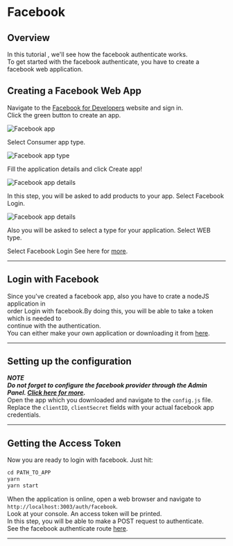 # Facebook

## Overview
In this tutorial , we'll see how the facebook authenticate works.<br />
To get started with the facebook authenticate, you have to create a facebook web application.<br />

## Creating a Facebook Web App

Navigate to the [Facebook for Developers](https://developers.facebook.com/) website and sign in.<br />
Click the green button to create an app.

![Facebook app](/img/modules/authentication/tutorials/create_facebook_app.png)

Select Consumer app type.

![Facebook app type](/img/modules/authentication/tutorials/app_type.png)

Fill the application details and click Create app!<br />

![Facebook app details](/img/modules/authentication/tutorials/add_details.png)

In this step, you will be asked to add products to your app. Select Facebook Login.<br />

![Facebook app details](/img/modules/authentication/tutorials/login_app.png)

Also you will be asked to select a type for your application. Select WEB type.<br />

Select  Facebook Login
See here for [more](https://developers.facebook.com/docs/development/create-an-app/).<br />

------------------------------------------------------------------------------------------------

## Login with Facebook
Since you've created a facebook app, also you have to crate a nodeJS application in<br />
order Login with facebook.By doing this, you will be able to take a token which is needed to<br />
continue with the authentication.<br />
You can either make your own application or downloading it from [here](https://www.github.com/toapp).<br />

------------------------------------------------------------------------------------------------

## Setting up the configuration
***NOTE***<br />
***Do not forget to configure the facebook provider through the Admin Panel. [Click here for more](../config#third-party).<br />***
Open the app which you downloaded and navigate to the ```config.js``` file.<br />
Replace the ```clientID```, ```clientSecret```  fields with your actual facebook app credentials.<br />

------------------------------------------------------------------------------------------------

## Getting the Access Token


Now you are ready to login with facebook.
Just hit:<br />

```jsx
cd PATH_TO_APP
yarn
yarn start
```
When the application is online, open a web browser and navigate to ```http://localhost:3003/auth/facebook```.<br />
Look at your console. An access token will be printed.<br />
In this step, you will be able to make a POST request to authenticate.<br />
See the facebook authenticate route [here](../api_reference/User/facebook).

------------------------------------------------------------------------------------------------



